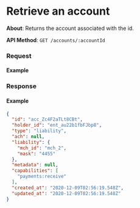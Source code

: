 
# Retrieve an account

**About**: Returns the account associated with the id.

**API Method**: `GET /accounts/:accountId`

### Request

#### Example
<AccountsRetrieve />

### Response

#### Example

```json
{
  "id": "acc_Zc4F2aTLt8CBt",
  "holder_id": "ent_au22b1fbFJbp8",
  "type": "liability",
  "ach": null,
  "liability": {
    "mch_id": "mch_2",
    "mask": "4455"
  },
  "metadata": null,
  "capabilities": [
    "payments:receive"
  ],
  "created_at": "2020-12-09T02:56:19.548Z",
  "updated_at": "2020-12-09T02:56:19.548Z"
}
```
